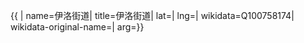 {{ {{{1|PRC admin/showdata}}}|
name=伊洛街道|
title=伊洛街道|
lat=|
lng=|
wikidata=Q100758174|
wikidata-original-name=|
arg={{{arg|}}}}}